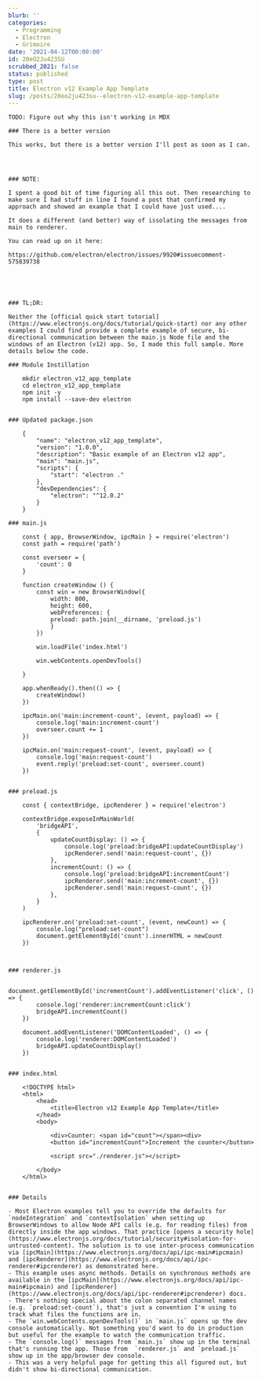 ```yaml
---
blurb: ''
categories:
  - Programming
  - Electron
  - Grimoire
date: '2021-04-12T00:00:00'
id: 20eO2Ju423SU
scrubbed_2021: false
status: published
type: post
title: Electron v12 Example App Template
slug: /posts/20eo2ju423su--electron-v12-example-app-template
---
```


```
TODO: Figure out why this isn't working in MDX

### There is a better version

This works, but there is a better version I'll post as soon as I can. 




### NOTE:

I spent a good bit of time figuring all this out. Then researching to make sure I had stuff in line I found a post that confirmed my approach and showed an example that I could have just used.... 

It does a different (and better) way of issolating the messages from main to renderer. 

You can read up on it here:

https://github.com/electron/electron/issues/9920#issuecomment-575839738





### TL;DR: 

Neither the [official quick start tutorial](https://www.electronjs.org/docs/tutorial/quick-start) nor any other examples I could find provide a complete example of secure, bi-directional communication between the main.js Node file and the windows of an Electron (v12) app. So, I made this full sample. More details below the code.

### Module Instillation

    mkdir electron_v12_app_template
    cd electron_v12_app_template
    npm init -y
    npm install --save-dev electron


### Updated package.json

    {
        "name": "electron_v12_app_template",
        "version": "1.0.0",
        "description": "Basic example of an Electron v12 app",
        "main": "main.js",
        "scripts": {
            "start": "electron ."
        },
        "devDependencies": {
            "electron": "^12.0.2"
        }
    }

### main.js

    const { app, BrowserWindow, ipcMain } = require('electron')
    const path = require('path')

    const overseer = {
        'count': 0 
    }

    function createWindow () {
        const win = new BrowserWindow({
            width: 800,
            height: 600,
            webPreferences: {
            preload: path.join(__dirname, 'preload.js')
            }
        })
        
        win.loadFile('index.html')

        win.webContents.openDevTools()

    }

    app.whenReady().then(() => {
        createWindow()
    })

    ipcMain.on('main:increment-count', (event, payload) => {
        console.log('main:increment-count')
        overseer.count += 1
    })

    ipcMain.on('main:request-count', (event, payload) => {
        console.log('main:request-count')
        event.reply('preload:set-count', overseer.count)
    })


### preload.js

    const { contextBridge, ipcRenderer } = require('electron')

    contextBridge.exposeInMainWorld(
        'bridgeAPI',
        {
            updateCountDisplay: () => { 
                console.log('preload:bridgeAPI:updateCountDisplay')
                ipcRenderer.send('main:request-count', {})
            },
            incrementCount: () => {
                console.log('preload:bridgeAPI:incrementCount')
                ipcRenderer.send('main:increment-count', {})
                ipcRenderer.send('main:request-count', {})
            },
        }
    )

    ipcRenderer.on('preload:set-count', (event, newCount) => {
        console.log("preload:set-count")
        document.getElementById('count').innerHTML = newCount
    })



### renderer.js

    document.getElementById('incrementCount').addEventListener('click', () => {
        console.log('renderer:incrementCount:click')
        bridgeAPI.incrementCount()
    })

    document.addEventListener('DOMContentLoaded', () => {
        console.log('renderer:DOMContentLoaded')
        bridgeAPI.updateCountDisplay()
    })


### index.html

    <!DOCTYPE html>
    <html>
        <head>
            <title>Electron v12 Example App Template</title>
        </head>
        <body>

            <div>Counter: <span id="count"></span><div>
            <button id="incrementCount">Increment the counter</button>

            <script src="./renderer.js"></script>

        </body>
    </html>


### Details

- Most Electron examples tell you to override the defaults for `nodeIntegration` and `contextIsolation` when setting up BrowserWindows to allow Node API calls (e.g. for reading files) from directly inside the app windows. That practice [opens a security hole](https://www.electronjs.org/docs/tutorial/security#isolation-for-untrusted-content). The solution is to use inter-process communication via [ipcMain](https://www.electronjs.org/docs/api/ipc-main#ipcmain) and [ipcRenderer](https://www.electronjs.org/docs/api/ipc-renderer#ipcrenderer) as demonstrated here. 
- This example uses async methods. Details on synchronous methods are available in the [ipcMain](https://www.electronjs.org/docs/api/ipc-main#ipcmain) and [ipcRenderer](https://www.electronjs.org/docs/api/ipc-renderer#ipcrenderer) docs. 
- There's nothing special about the colon separated channel names (e.g. `preload:set-count`), that's just a convention I'm using to track what files the functions are in.
- The `win.webContents.openDevTools()` in `main.js` opens up the dev console automatically. Not something you'd want to do in production but useful for the example to watch the communication traffic. 
- The `console.log()` messages from `main.js` show up in the terminal that's running the app. Those from  `renderer.js` and `preload.js` show up in the app/browser dev console.
- This was a very helpful page for getting this all figured out, but didn't show bi-directional communication.

```

